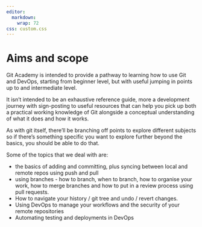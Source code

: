 ```yaml
---
editor: 
  markdown: 
    wrap: 72
css: custom.css
---
```


# Aims and scope

Git Academy is intended to provide a pathway to learning how to use Git and 
DevOps, starting from beginner level, but with useful jumping in points up
to and intermediate level.

It isn't intended to be an exhaustive reference guide, more a development 
journey with sign-posting to useful resources that can help you pick up both a
practical working knowledge of Git alongside a conceptual understanding of what 
it does and how it works.

As with git itself, there'll be branching off points to explore different 
subjects so if there's something specific you want to explore further beyond the 
basics, you should be able to do that.

Some of the topics that we deal with are:

- the basics of adding and committing, plus syncing between local and remote repos using push and pull
- using branches - how to branch, when to branch, how to organise your work, how to merge branches and how to put in a review process using pull requests.
- How to navigate your history / git tree and undo / revert changes.
- Using DevOps to manage your workflows and the security of your remote repositories
- Automating testing and deployments in DevOps
